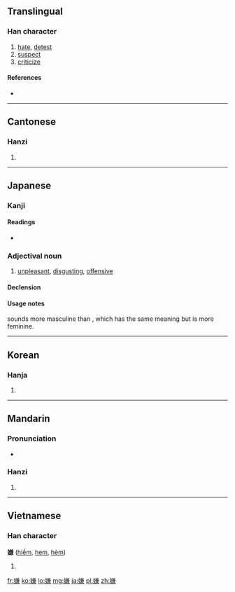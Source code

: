 ==Translingual==

===Han character===
{{Han char|rn=38|rad=女|as=10|sn=13|four=4843<sub>7</sub>|canj=女廿X金 (VTXC)|ids=⿰[[女]][[兼]]}}

# [[hate]], [[detest]]
# [[suspect]]
# [[criticize]]

====References====
* {{Han ref|kx=0269.090|dkj=06618|dj=0536.200|hdz=21073.080|uh=5ACC|ud=23244|bh=B6FB|bd=46843}}

----

==Cantonese==

===Hanzi===
{{yue-hanzi|jyut=|y=yim4}}

# {{defn|lang=yue|sort=女10}}

----

==Japanese==

===Kanji===
{{ja-kanji|grade=c|rs=女10}}

====Readings====
* {{ja-readings|on=[[けん]] (ken), [[げん]] (gen)|kun=[[きらう]] (kirau), [[うたがう]] (utagau)}}

===Adjectival noun===
{{ja-adj|k|decl=な|hira=いや|rom=iya}}

# [[unpleasant]], [[disgusting]], [[offensive]]
#: {{usex|ぞっとするほど'''嫌な'''目に合った。|transliteration=ぞっとするほど'''いやな'''めにあった。<br/>''zotto suru hodo '''iya na''' me ni atta.''|translation=It was abhorrent.|lang=ja}}

====Declension====
{{ja-na|嫌|いや|iya}}

====Usage notes====
{{l|ja|いや|tr=iya}} sounds more masculine than {{l|ja|やだ|tr=yada}}, which has the same meaning but is more feminine.

----

==Korean==

===Hanja===
{{ko-hanja|hangeul=혐|rv=hyeom|mr=hyŏm}}

# {{defn|lang=ko|sort=女10}}

----

==Mandarin==

===Pronunciation===
* {{audio|Zh-xián.ogg|Audio}}

===Hanzi===
{{cmn-hanzi|pin=[[xián]] ([[xian2]])|wg=hsien<sup>2</sup>}}

# {{defn|lang=cmn|sort=女10}}

----

==Vietnamese==

===Han character===
'''嫌''' ([[hiềm]], [[hem]], [[hèm]])

# {{defn|lang=vi}}

[[fr:嫌]]
[[ko:嫌]]
[[lo:嫌]]
[[mg:嫌]]
[[ja:嫌]]
[[pl:嫌]]
[[zh:嫌]]